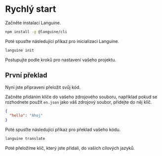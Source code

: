 # Rychlý start

Začněte instalací Languine.

```bash
npm install -g @languine/cli
```

Poté spusťte následující příkaz pro inicializaci Languine.

```bash
languine init
```

Postupujte podle kroků pro nastavení vašeho projektu.

## První překlad

Nyní jste připraveni přeložit svůj kód.

Začněte přidáním klíče do vašeho zdrojového souboru, například pokud se rozhodnete použít `en.json` jako váš zdrojový soubor, přidejte do něj klíč.

```json
{
  "hello": "Ahoj"
}
```

Poté spusťte následující příkaz pro překlad vašeho kódu.

```bash
languine translate
```

Poté přeložíme klíč, který jste přidali, do vašich cílových jazyků.